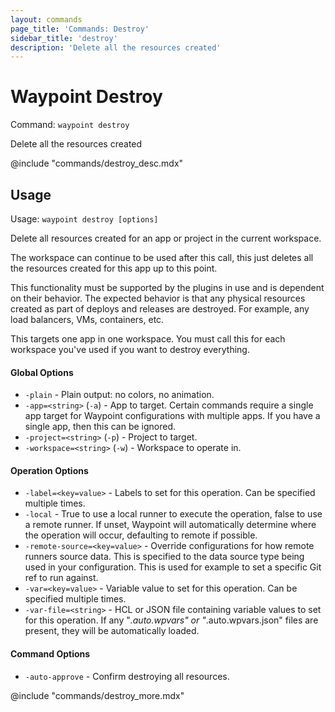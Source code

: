 ```yaml
---
layout: commands
page_title: 'Commands: Destroy'
sidebar_title: 'destroy'
description: 'Delete all the resources created'
---
```


# Waypoint Destroy

Command: `waypoint destroy`

Delete all the resources created

@include "commands/destroy_desc.mdx"

## Usage

Usage: `waypoint destroy [options]`

Delete all resources created for an app or project in the current workspace.

The workspace can continue to be used after this call, this just deletes
all the resources created for this app up to this point.

This functionality must be supported by the plugins in use and is dependent
on their behavior. The expected behavior is that any physical resources created
as part of deploys and releases are destroyed. For example, any load balancers,
VMs, containers, etc.

This targets one app in one workspace. You must call this for each workspace
you've used if you want to destroy everything.

#### Global Options

- `-plain` - Plain output: no colors, no animation.
- `-app=<string>` (`-a`) - App to target. Certain commands require a single app target for Waypoint configurations with multiple apps. If you have a single app, then this can be ignored.
- `-project=<string>` (`-p`) - Project to target.
- `-workspace=<string>` (`-w`) - Workspace to operate in.

#### Operation Options

- `-label=<key=value>` - Labels to set for this operation. Can be specified multiple times.
- `-local` - True to use a local runner to execute the operation, false to use a remote runner.
  If unset, Waypoint will automatically determine where the operation will occur,
  defaulting to remote if possible.
- `-remote-source=<key=value>` - Override configurations for how remote runners source data. This is specified to the data source type being used in your configuration. This is used for example to set a specific Git ref to run against.
- `-var=<key=value>` - Variable value to set for this operation. Can be specified multiple times.
- `-var-file=<string>` - HCL or JSON file containing variable values to set for this operation. If any "_.auto.wpvars" or "_.auto.wpvars.json" files are present, they will be automatically loaded.

#### Command Options

- `-auto-approve` - Confirm destroying all resources.

@include "commands/destroy_more.mdx"
